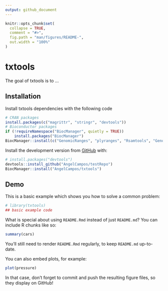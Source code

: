 ```yaml
---
output: github_document
---
```


<!-- README.md is generated from README.Rmd. Please edit that file -->

```r
knitr::opts_chunk$set(
  collapse = TRUE,
  comment = "#>",
  fig.path = "man/figures/README-",
  out.width = "100%"
)
```

# txtools

<!-- badges: start -->
<!-- badges: end -->

The goal of txtools is to ...

## Installation

Install txtools dependencies with the following code

```r
# CRAN packages
install.packages(c("magrittr", "stringr", "devtools"))
# Bioconductor packages
if (!requireNamespace("BiocManager", quietly = TRUE))
    install.packages("BiocManager")
BiocManager::install(c("GenomicRanges", "plyranges", "Rsamtools", "GenomicAlignments"))
```

Install the development version from [GitHub](https://github.com/) with:

``` r
# install.packages("devtools")
devtools::install_github("AngelCampos/testRepo")
BiocManager::install("AngelCampos/txtools")
```
## Demo

This is a basic example which shows you how to solve a common problem:

```r
# library(txtools)
## basic example code
```

What is special about using `README.Rmd` instead of just `README.md`? You can include R chunks like so:

```r
summary(cars)
```

You'll still need to render `README.Rmd` regularly, to keep `README.md` up-to-date.

You can also embed plots, for example:

```r
plot(pressure)
```

In that case, don't forget to commit and push the resulting figure files, so they display on GitHub!
